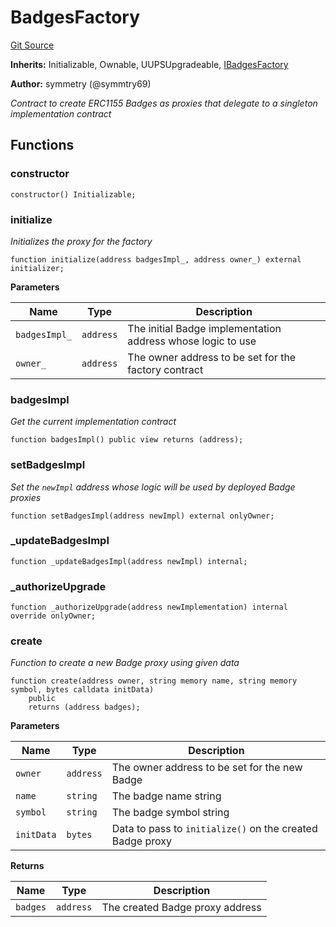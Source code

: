 # BadgesFactory
[Git Source](https://github.com/0xStation/groupos/blob/dbf5849fa48aac03711471c1ce33b8c26f177a2c/src/badges/factory/BadgesFactory.sol)

**Inherits:**
Initializable, Ownable, UUPSUpgradeable, [IBadgesFactory](/src/badges/factory/IBadgesFactory.sol/interface.IBadgesFactory.md)

**Author:**
symmetry (@symmtry69)

*Contract to create ERC1155 Badges as proxies that delegate to a singleton implementation contract*


## Functions
### constructor


```solidity
constructor() Initializable;
```

### initialize

*Initializes the proxy for the factory*


```solidity
function initialize(address badgesImpl_, address owner_) external initializer;
```
**Parameters**

|Name|Type|Description|
|----|----|-----------|
|`badgesImpl_`|`address`|The initial Badge implementation address whose logic to use|
|`owner_`|`address`|The owner address to be set for the factory contract|


### badgesImpl

*Get the current implementation contract*


```solidity
function badgesImpl() public view returns (address);
```

### setBadgesImpl

*Set the `newImpl` address whose logic will be used by deployed Badge proxies*


```solidity
function setBadgesImpl(address newImpl) external onlyOwner;
```

### _updateBadgesImpl


```solidity
function _updateBadgesImpl(address newImpl) internal;
```

### _authorizeUpgrade


```solidity
function _authorizeUpgrade(address newImplementation) internal override onlyOwner;
```

### create

*Function to create a new Badge proxy using given data*


```solidity
function create(address owner, string memory name, string memory symbol, bytes calldata initData)
    public
    returns (address badges);
```
**Parameters**

|Name|Type|Description|
|----|----|-----------|
|`owner`|`address`|The owner address to be set for the new Badge|
|`name`|`string`|The badge name string|
|`symbol`|`string`|The badge symbol string|
|`initData`|`bytes`|Data to pass to `initialize()` on the created Badge proxy|

**Returns**

|Name|Type|Description|
|----|----|-----------|
|`badges`|`address`|The created Badge proxy address|


